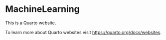 
# MachineLearning {.unnumbered}


This is a Quarto website.

To learn more about Quarto websites visit <https://quarto.org/docs/websites>.

